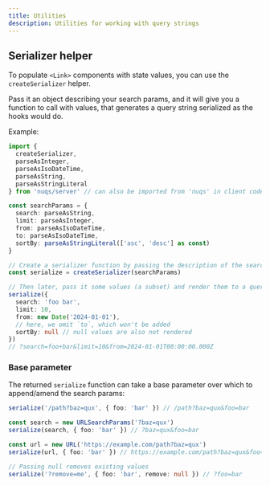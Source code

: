 ```yaml
---
title: Utilities
description: Utilities for working with query strings
---
```


## Serializer helper

To populate `<Link>` components with state values, you can use the `createSerializer`
helper.

Pass it an object describing your search params, and it will give you a function
to call with values, that generates a query string serialized as the hooks would do.

Example:

```ts
import {
  createSerializer,
  parseAsInteger,
  parseAsIsoDateTime,
  parseAsString,
  parseAsStringLiteral
} from 'nuqs/server' // can also be imported from 'nuqs' in client code

const searchParams = {
  search: parseAsString,
  limit: parseAsInteger,
  from: parseAsIsoDateTime,
  to: parseAsIsoDateTime,
  sortBy: parseAsStringLiteral(['asc', 'desc'] as const)
}

// Create a serializer function by passing the description of the search params to accept
const serialize = createSerializer(searchParams)

// Then later, pass it some values (a subset) and render them to a query string
serialize({
  search: 'foo bar',
  limit: 10,
  from: new Date('2024-01-01'),
  // here, we omit `to`, which won't be added
  sortBy: null // null values are also not rendered
})
// ?search=foo+bar&limit=10&from=2024-01-01T00:00:00.000Z
```

### Base parameter

The returned `serialize` function can take a base parameter over which to
append/amend the search params:

```ts
serialize('/path?baz=qux', { foo: 'bar' }) // /path?baz=qux&foo=bar

const search = new URLSearchParams('?baz=qux')
serialize(search, { foo: 'bar' }) // ?baz=qux&foo=bar

const url = new URL('https://example.com/path?baz=qux')
serialize(url, { foo: 'bar' }) // https://example.com/path?baz=qux&foo=bar

// Passing null removes existing values
serialize('?remove=me', { foo: 'bar', remove: null }) // ?foo=bar
```
